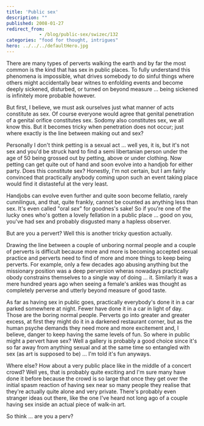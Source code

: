 ```yaml
---
title: 'Public sex'
description: ""
published: 2008-01-27
redirect_from: 
            - /blog/public-sex/swizec/132
categories: "food for thought, intrigues"
hero: ../../../defaultHero.jpg
---
```

There are many types of perverts walking the earth and by far the most common is the kind that has sex in public places. To fully understand this phenomena is impossible, what drives somebody to do sinful things where others might accidentally bear witnes to enfolding events and become deeply sickened, disturbed, or turned on beyond measure ... being sickened is infinitely more probable however.

But first, I believe, we must ask ourselves just what manner of acts constitute as sex. Of course everyone would agree that genital penetration of a genital orifice constitutes sex. Sodomy also constitutes sex, we all know this. But it becomes tricky when penetration does not occur; just where exactly is the line between making out and sex?

Personally I don&#x27;t think petting is a sexual act ... well yes, it is, but it&#x27;s not sex and you&#x27;d be struck hard to find a semi libertanian person under the age of 50 being grossed out by petting, above or under clothing. Now petting can get quite out of hand and soon evolve into a handjob for either party. Does this constitute sex? Honestly, I&#x27;m not certain, but I am fairly convinced that practically anybody coming upon such an event taking place would find it distasteful at the very least.

Handjobs can evolve even further and quite soon become fellatio, rarely cunnilingus, and that, quite frankly, cannot be counted as anything less than sex. It&#x27;s even called &quot;oral _sex_&quot; for goodnes&#x27;s sake! So if you&#x27;re one of the lucky ones who&#x27;s gotten a lovely fellation in a public place ... good on you, you&#x27;ve had sex and probably disgusted many a hapless observer.

But are you a pervert? Well this is another tricky question actually.

Drawing the line between a couple of unboring normal people and a couple of perverts is difficult because more and more is becoming accepted sexual practice and perverts need to find of more and more things to keep being perverts. For example, only a few decades ago abusing anything but the missionary position was a deep perversion wheras nowadays practically obody constrains themselves to a single way of doing ... it. Similarly it was a mere hundred years ago when seeing a female&#x27;s ankles was thought as completely perverse and utterly beyond measure of good taste.

As far as having sex in public goes, practically everybody&#x27;s done it in a car parked somewhere at night. Fewer have done it in a car in light of day. Those are the boring normal people. Perverts go into greater and greater excess, at first they might do it in a darkened restaurant corner, but as the human psyche demands they need more and more excitement and, I believe, danger to keep having the same levels of fun. So where in public might a pervert have sex? Well a gallery is probably a good choice since it&#x27;s so far away from anything sexual and at the same time so entangled with sex (as art is supposed to be) ... I&#x27;m told it&#x27;s fun anyways.

Where else? How about a very public place like in the middle of a concert crowd? Well yes, that is probably quite exciting and I&#x27;m sure many have done it before because the crowd is so large that once they get over the initial spasm reaction of having sex near so many people they realise that they&#x27;re actually quite alone and very private. There&#x27;s probably even stranger ideas out there, like the one I&#x27;ve heard not long ago of a couple having sex inside an actual piece of walk-in art.

So think ... are you a perv?
